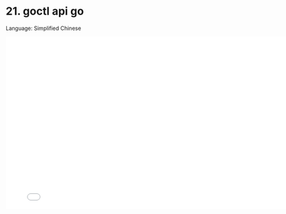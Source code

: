 # 21. goctl api go

Language: Simplified Chinese

<iframe src="//player.bilibili.com/player.html?bvid=BV1BU4y1B7SH&page=1"
    width="800"
    height="450"
    frameborder="0"
    allowfullscreen
    scrolling="no"
    border="0"
    framespacing="0"
    allowfullscreen="true">
</iframe>
